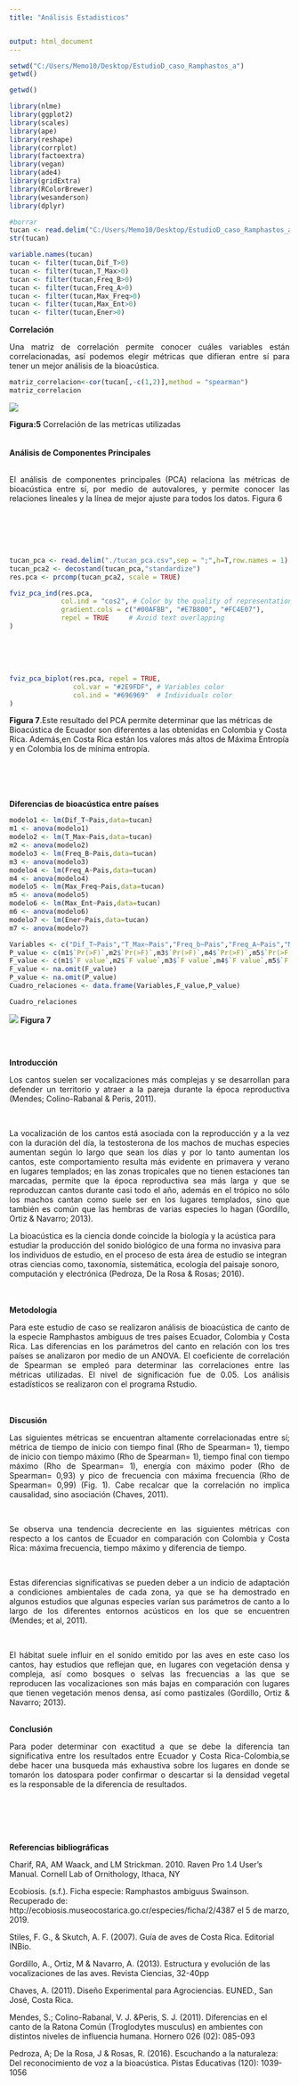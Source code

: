 ---
title: "Análisis Estadisticos"


output: html_document
---

```{r,include= F}
setwd("C:/Users/Memo10/Desktop/EstudioD_caso_Ramphastos_a")
getwd()
```







```{r,include= F}
getwd()
```





```{r,include= F}
library(nlme)
library(ggplot2)
library(scales)
library(ape)
library(reshape)
library(corrplot)
library(factoextra)
library(vegan)
library(ade4)
library(gridExtra)
library(RColorBrewer)
library(wesanderson)
library(dplyr)
```

```{r,include= F}
#borrar
tucan <- read.delim("C:/Users/Memo10/Desktop/EstudioD_caso_Ramphastos_a/Metricas_Colom_CR_Ecua.csv",sep = ",",h=T)
str(tucan)
```

```{r,include= F}
variable.names(tucan)
tucan <- filter(tucan,Dif_T>0)
tucan <- filter(tucan,T_Max>0)
tucan <- filter(tucan,Freq_B>0)
tucan <- filter(tucan,Freq_A>0)
tucan <- filter(tucan,Max_Freq>0)
tucan <- filter(tucan,Max_Ent>0)
tucan <- filter(tucan,Ener>0)
```

**Correlación**
<p align="justify">
Una matriz de correlación permite conocer cuáles variables están correlacionadas, así podemos elegir métricas que difieran entre sí para tener un mejor análisis de la bioacústica.
</p>

```{r}
matriz_correlacion<-cor(tucan[,-c(1,2)],method = "spearman")
matriz_correlacion
```






![](C:/Users/Memo10/Desktop/EstudioD_caso_Ramphastos_a/imagen/Diapositiva1.JPG)

**Figura:5** Correlación de las metricas utilizadas
\
\
\
**Análisis de Componentes Principales**
\
\
<p align="justify">
El análisis de componentes principales (PCA) relaciona las métricas de bioacústica entre sí, por medio de autovalores, y permite conocer las relaciones lineales y la línea de mejor ajuste para todos los datos. Figura 6 
</p>
\
\
\
\

```{r,include=FALSE}
tucan_pca <- read.delim("./tucan_pca.csv",sep = ";",h=T,row.names = 1)
tucan_pca2 <- decostand(tucan_pca,"standardize")
res.pca <- prcomp(tucan_pca2, scale = TRUE)

fviz_pca_ind(res.pca,
             col.ind = "cos2", # Color by the quality of representation
             gradient.cols = c("#00AFBB", "#E7B800", "#FC4E07"),
             repel = TRUE     # Avoid text overlapping
)


```
\
\
\
```{r}
fviz_pca_biplot(res.pca, repel = TRUE,
                col.var = "#2E9FDF", # Variables color
                col.ind = "#696969"  # Individuals color
)
```
**Figura 7**.Este resultado del PCA permite determinar que las métricas de Bioacústica de Ecuador son diferentes a las obtenidas en Colombia y Costa Rica. Además,en Costa Rica están los valores más altos de Máxima Entropía y en Colombia los de mínima entropía.

\
\
\
\
**Diferencias de bioacústica entre países**

```{r}
modelo1 <- lm(Dif_T~Pais,data=tucan)
m1 <- anova(modelo1)
modelo2 <- lm(T_Max~Pais,data=tucan)
m2 <- anova(modelo2)
modelo3 <- lm(Freq_B~Pais,data=tucan)
m3 <- anova(modelo3)
modelo4 <- lm(Freq_A~Pais,data=tucan)
m4 <- anova(modelo4)
modelo5 <- lm(Max_Freq~Pais,data=tucan)
m5 <- anova(modelo5)
modelo6 <- lm(Max_Ent~Pais,data=tucan)
m6 <- anova(modelo6)
modelo7 <- lm(Ener~Pais,data=tucan)
m7 <- anova(modelo7)
```


```{r,include=FALSE}
Variables <- c("Dif_T~Pais","T_Max~Pais","Freq_b~Pais","Freq_A~Pais","Max_Freq~Pais","Max_Ent~Pais","Ener~Pais")
P_value <- c(m1$`Pr(>F)`,m2$`Pr(>F)`,m3$`Pr(>F)`,m4$`Pr(>F)`,m5$`Pr(>F)`,m6$`Pr(>F)`,m7$`Pr(>F)`)
F_value <- c(m1$`F value`,m2$`F value`,m3$`F value`,m4$`F value`,m5$`F value`,m6$`F value`,m7$`F value`)
F_value <- na.omit(F_value)
P_value <- na.omit(P_value)
Cuadro_relaciones <- data.frame(Variables,F_value,P_value)
```
```{r}
Cuadro_relaciones
```



![](C:/Users/Memo10/Desktop/EstudioD_caso_Ramphastos_a/imagen/Diapositiva2.JPG )
**Figura 7**



```{r}

```


\

**Introducción**
<p align="justify">
Los cantos suelen ser vocalizaciones más complejas y se desarrollan para defender un territorio y atraer a la pareja durante la época reproductiva (Mendes; Colino-Rabanal & Peris, 2011).
</p>
\
<p align="justify">
 La vocalización de los cantos está asociada con la reproducción y a la vez con la duración del día, la testosterona de los machos de muchas especies aumentan según lo largo que sean los días y por lo tanto aumentan los cantos, este comportamiento resulta más evidente en primavera y verano en lugares templados; en las zonas tropicales que no tienen estaciones tan marcadas, permite que la época reproductiva sea más larga y que se reproduzcan cantos durante casi todo el año, además en el trópico no sólo los machos cantan como suele ser en los lugares templados, sino que también es común que las hembras  de varias especies lo hagan (Gordillo, Ortiz & Navarro; 2013).
</p
\
\
<p align="justify">
La bioacústica es la ciencia donde coincide la biología y la acústica para estudiar la producción del sonido biológico de una forma no invasiva para los individuos de estudio, en el proceso de esta área de estudio se integran otras ciencias como, taxonomía, sistemática, ecología del paisaje sonoro, computación y electrónica (Pedroza, De la Rosa & Rosas; 2016). 
</p>
\
\
**Metodología**
\
<p align="justify">
Para este estudio de caso se realizaron análisis de bioacústica de canto de la especie Ramphastos ambiguus de tres países Ecuador, Colombia y Costa Rica. Las diferencias en los parámetros del canto en relación con los tres países se analizaron por medio de un ANOVA. El coeficiente de correlación de Spearman se empleó para determinar las correlaciones entre las métricas utilizadas. El nivel de significación fue de 0.05. Los análisis estadísticos se realizaron con el programa Rstudio. 
</p>
\
\
**Discusión**
\
<p align="justify">
Las siguientes métricas se encuentran altamente correlacionadas entre sí; métrica de tiempo de inicio con tiempo final (Rho de Spearman= 1), tiempo de inicio con tiempo máximo (Rho de Spearman= 1), tiempo final con tiempo máximo (Rho de Spearman= 1), energía con máximo poder (Rho de Spearman= 0,93) y pico de frecuencia con máxima frecuencia (Rho de Spearman= 0,99) (Fig. 1). Cabe recalcar que la correlación no implica causalidad, sino asociación (Chaves, 2011).
</p>
\
<p align="justify">
Se observa una tendencia decreciente en las siguientes métricas con respecto a los cantos de Ecuador en comparación con Colombia y Costa Rica:  máxima frecuencia, tiempo máximo y diferencia de tiempo. 
</p>
\
<p align="justify">
Estas diferencias significativas se pueden deber a un indicio de adaptación a condiciones ambientales de cada zona, ya que se ha demostrado en algunos estudios que algunas especies varían sus parámetros de canto a lo largo de los diferentes entornos acústicos en los que se encuentren (Mendes; et al, 2011). 
</p>
\
<p align="justify">
El hábitat suele influir en el sonido emitido por las aves en este caso los cantos, hay estudios que reflejan que, en lugares con vegetación densa y compleja, así como bosques o selvas las frecuencias a las que se reproducen las vocalizaciones son más bajas en comparación con lugares que tienen vegetación menos densa, así como pastizales (Gordillo, Ortiz & Navarro; 2013).
</p>
\
**Conclusión**
\
<p align="justify">
Para poder determinar con exactitud a que se debe la diferencia tan significativa entre los resultados entre Ecuador y Costa Rica-Colombia,se debe hacer una busqueda más exhaustiva sobre los lugares en donde se tomarón los datospara poder confirmar o descartar si la densidad vegetal es la responsable de la diferencia de resultados.
</p>



\
\
\
\






**Referencias bibliográficas**


Charif, RA, AM Waack, and LM Strickman. 2010. Raven Pro 1.4 User’s Manual. Cornell Lab of Ornithology, Ithaca, NY

Ecobiosis. (s.f.). Ficha especie: Ramphastos ambiguus Swainson. Recuperado de: http://ecobiosis.museocostarica.go.cr/especies/ficha/2/4387 el 5 de marzo, 2019.

Stiles, F. G., & Skutch, A. F. (2007). Guía de aves de Costa Rica. Editorial INBio.

Gordillo, A., Ortiz, M & Navarro, A. (2013). Estructura y evolución de las vocalizaciones de las aves. Revista Ciencias, 32-40pp

Chaves, A. (2011).  Diseño Experimental para Agrociencias. EUNED., San José, Costa Rica.

Mendes, S.; Colino-Rabanal, V. J. &Peris, S. J. (2011).  Diferencias en el canto de la Ratona Común (Troglodytes musculus) en ambientes con distintos niveles de influencia humana. Hornero 026 (02): 085-093

Pedroza, A; De la Rosa, J & Rosas, R. (2016).  Escuchando a la naturaleza: Del reconocimiento de voz a la bioacústica. Pistas Educativas (120): 1039-1056



